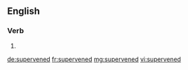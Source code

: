 ==English==

===Verb===
{{head|en|verb form}}

# {{en-past of|supervene}}

[[de:supervened]]
[[fr:supervened]]
[[mg:supervened]]
[[vi:supervened]]